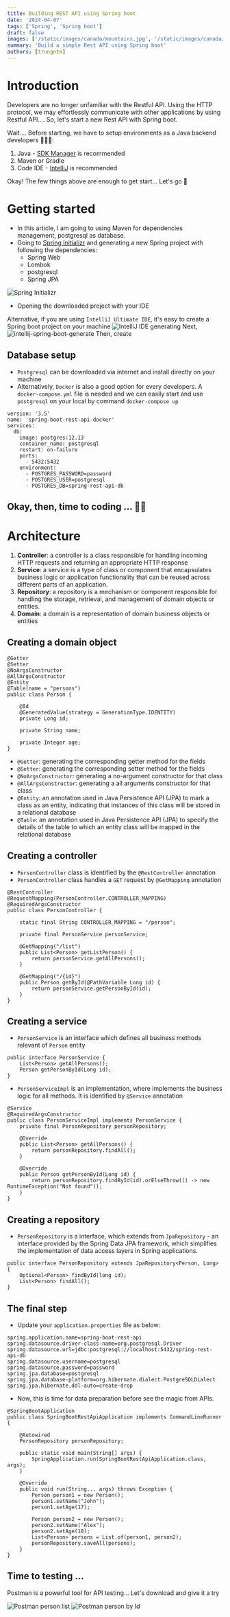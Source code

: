 ```yaml
---
title: Building REST API using Spring boot
date: '2024-04-07'
tags: ['Spring', 'Spring boot']
draft: false
images: ['/static/images/canada/mountains.jpg', '/static/images/canada/toronto.jpg']
summary: 'Build a simple Rest API using Spring boot'
authors: [trungntm]
---
```

# Introduction
Developers are no longer unfamiliar with the Restful API. Using the HTTP protocol, we may effortlessly communicate with other applications by using Restful API.... So, let's start a new Rest API with Spring boot.

Wait.... Before starting, we have to setup environments as a Java backend developers 👨🏻‍💻:
1. Java - [SDK Manager](https://sdkman.io/) is recommended
2. Maven or Gradle
3. Code IDE - [IntelliJ](https://www.jetbrains.com/) is recommended

Okay! The few things above are enough to get start... Let's go 🚀

# Getting started
- In this article, I am going to using Maven for dependencies management, postgresql as database.
- Going to [Spring Initializr](https://start.spring.io/) and generating a new Spring project with following the dependencies:
    - Spring Web
    - Lombok
    - postgresql
    - Spring JPA

![Spring Initializr](/static/images/blogs/building-rest-api-using-spring-boot/spring-initializr.png)
- Opening the downloaded project with your IDE

Alternative, if you are using `IntelliJ Ultimate IDE`, it's easy to create a Spring boot project on your machine
![IntelliJ IDE generating](/static/images/blogs/building-rest-api-using-spring-boot/intellij-spring-boot-generate.png)
Next,
![intellij-spring-boot-generate](/static/images/blogs/building-rest-api-using-spring-boot/intellij-spring-boot-generate-dependency.png)
Then, create

## Database setup
- `Postgresql` can be downloaded via internet and install directly on your machine
- Alternatively, `Docker` is also a good option for every developers. A `docker-compose.yml` file is needed and we can easily start and use `postgresql` on your local by command `docker-compose up`

```
version: '3.5'
name: 'spring-boot-rest-api-docker'
services:
  db:
    image: postgres:12.13
    container_name: postgresql
    restart: on-failure
    ports:
      - 5432:5432
    environment:
      - POSTGRES_PASSWORD=password
      - POSTGRES_USER=postgresql
      - POSTGRES_DB=spring-rest-api-db
```

## Okay, then, time to coding ... 👨‍💻

# Architecture
1. **Controller**: a controller is a class responsible for handling incoming HTTP requests and returning an appropriate HTTP response
2. **Service**: a service is a type of class or component that encapsulates business logic or application functionality that can be reused across different parts of an application.
3. **Repository**: a repository is a mechanism or component responsible for handling the storage, retrieval, and management of domain objects or entities.
4. **Domain**: a domain is a representation of domain business objects or entities

## Creating a domain object

```
@Getter
@Setter
@NoArgsConstructor
@AllArgsConstructor
@Entity
@Table(name = "persons")
public class Person {

    @Id
    @GeneratedValue(strategy = GenerationType.IDENTITY)
    private Long id;

    private String name;

    private Integer age;
}
```

- `@Getter`: generating the corresponding getter method for the fields
- `@Setter`: generating the corresponding setter method for the fields
- `@NoArgsConstructor`: generating a no-argument constructor for that class
- `@AllArgsConstructor`: generating a all arguments constructor for that class
- `@Entity`: an annotation used in Java Persistence API (JPA) to mark a class as an entity, indicating that instances of this class will be stored in a relational database
- `@Table`: an annotation used in Java Persistence API (JPA) to specify the details of the table to which an entity class will be mapped in the relational database

## Creating a controller

- `PersonController` class is identified by the `@RestController` annotation
- `PersonController` class handles a `GET` request by `@GetMapping` annotation

```
@RestController
@RequestMapping(PersonController.CONTROLLER_MAPPING)
@RequiredArgsConstructor
public class PersonController {

    static final String CONTROLLER_MAPPING = "/person";

    private final PersonService personService;

    @GetMapping("/list")
    public List<Person> getListPerson() {
        return personService.getAllPersons();
    }

    @GetMapping("/{id}")
    public Person getById(@PathVariable Long id) {
        return personService.getPersonById(id);
    }
}
```

## Creating a service

- `PersonService` is an interface which defines all business methods relevant of `Person` entity
```
public interface PersonService {
    List<Person> getAllPersons();
    Person getPersonById(Long id);
}
```
- `PersonServiceImpl` is an implementation, where implements the business logic for all methods. It is identified by `@Service` annotation
```
@Service
@RequiredArgsConstructor
public class PersonServiceImpl implements PersonService {
    private final PersonRepository personRepository;

    @Override
    public List<Person> getAllPersons() {
        return personRepository.findAll();
    }

    @Override
    public Person getPersonById(Long id) {
        return personRepository.findById(id).orElseThrow(() -> new RuntimeException("Not found"));
    }
}
```

## Creating a repository

- `PersonRepository` is a interface, which extends from `JpaRepository` - an interface provided by the Spring Data JPA framework, which simplifies the implementation of data access layers in Spring applications.
```
public interface PersonRepository extends JpaRepository<Person, Long> {
    Optional<Person> findById(long id);
    List<Person> findAll();
}
```

## The final step
- Update your `application.properties` file as below:
```
spring.application.name=spring-boot-rest-api
spring.datasource.driver-class-name=org.postgresql.Driver
spring.datasource.url=jdbc:postgresql://localhost:5432/spring-rest-api-db
spring.datasource.username=postgresql
spring.datasource.password=password
spring.jpa.database=postgresql
spring.jpa.database-platform=org.hibernate.dialect.PostgreSQLDialect
spring.jpa.hibernate.ddl-auto=create-drop

```
- Now, this is time for data preparation before see the magic from APIs.
```
@SpringBootApplication
public class SpringBootRestApiApplication implements CommandLineRunner {

	@Autowired
	PersonRepository personRepository;

	public static void main(String[] args) {
		SpringApplication.run(SpringBootRestApiApplication.class, args);
	}

	@Override
	public void run(String... args) throws Exception {
		Person person1 = new Person();
		person1.setName("John");
		person1.setAge(17);

		Person person2 = new Person();
		person2.setName("Alex");
		person2.setAge(18);
		List<Person> persons = List.of(person1, person2);
		personRepository.saveAll(persons);
	}
}
```

## Time to testing ...

Postman is a powerful tool for API testing... Let's download and give it a try

![Postman person list](/static/images/blogs/building-rest-api-using-spring-boot/postman-person-list.png)
![Postman person by Id](/static/images/blogs/building-rest-api-using-spring-boot/postman-person-by-id.png)
